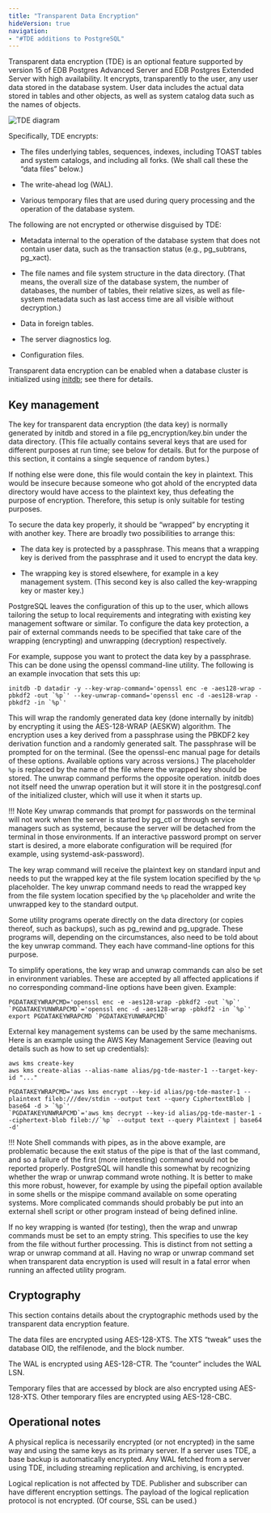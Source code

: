 ```yaml
---
title: "Transparent Data Encryption"
hideVersion: true
navigation:
- "#TDE additions to PostgreSQL"
---
```


Transparent data encryption (TDE) is an optional feature supported by version 15 of EDB Postgres Advanced Server and EDB Postgres Extended Server with high availability. It encrypts, transparently to the user, any user data stored in the database system. User data includes the actual data stored in tables and other objects, as well as system catalog data such as the names of objects.

![TDE diagram](/tde/15/images/tde1.png)

Specifically, TDE encrypts:

- The files underlying tables, sequences, indexes, including TOAST tables and system catalogs, and including all forks. (We shall call these the “data files” below.)

- The write-ahead log (WAL).

- Various temporary files that are used during query processing and the operation of the database system.

The following are not encrypted or otherwise disguised by TDE:

- Metadata internal to the operation of the database system that does not contain user data, such as the transaction status (e.g., pg_subtrans, pg_xact).

- The file names and file system structure in the data directory. (That means, the overall size of the database system, the number of databases, the number of tables, their relative sizes, as well as file-system metadata such as last access time are all visible without decryption.)

- Data in foreign tables.

- The server diagnostics log.

- Configuration files.

Transparent data encryption can be enabled when a database cluster is initialized using [initdb](/initdb); see there for details.

## Key management
The key for transparent data encryption (the data key) is normally generated by initdb and stored in a file pg_encryption/key.bin under the data directory. (This file actually contains several keys that are used for different purposes at run time; see below for details. But for the purpose of this section, it contains a single sequence of random bytes.)

If nothing else were done, this file would contain the key in plaintext. This would be insecure because someone who got ahold of the encrypted data directory would have access to the plaintext key, thus defeating the purpose of encryption. Therefore, this setup is only suitable for testing purposes.

To secure the data key properly, it should be “wrapped” by encrypting it with another key. There are broadly two possibilities to arrange this:

- The data key is protected by a passphrase. This means that a wrapping key is derived from the passphrase and it used to encrypt the data key.

- The wrapping key is stored elsewhere, for example in a key management system. (This second key is also called the key-wrapping key or master key.)

PostgreSQL leaves the configuration of this up to the user, which allows tailoring the setup to local requirements and integrating with existing key management software or similar. To configure the data key protection, a pair of external commands needs to be specified that take care of the wrapping (encrypting) and unwrapping (decryption) respectively.

For example, suppose you want to protect the data key by a passphrase. This can be done using the openssl command-line utility. The following is an example invocation that sets this up:

```shell
initdb -D datadir -y --key-wrap-command='openssl enc -e -aes128-wrap -pbkdf2 -out `%p`' --key-unwrap-command='openssl enc -d -aes128-wrap -pbkdf2 -in `%p`'
```

This will wrap the randomly generated data key (done internally by initdb) by encrypting it using the AES-128-WRAP (AESKW) algorithm. The encryption uses a key derived from a passphrase using the PBKDF2 key derivation function and a randomly generated salt. The passphrase will be prompted for on the terminal. (See the openssl-enc manual page for details of these options. Available options vary across versions.) The placeholder `%p` is replaced by the name of the file where the wrapped key should be stored. The unwrap command performs the opposite operation. initdb does not itself need the unwrap operation but it will store it in the postgresql.conf of the initialized cluster, which will use it when it starts up.

!!! Note
    Key unwrap commands that prompt for passwords on the terminal will not work when the server is started by pg_ctl or through service managers such as systemd, because the server will be detached from the terminal in those environments. If an interactive password prompt on server start is desired, a more elaborate configuration will be required (for example, using systemd-ask-password).

The key wrap command will receive the plaintext key on standard input and needs to put the wrapped key at the file system location specified by the `%p` placeholder. The key unwrap command needs to read the wrapped key from the file system location specified by the `%p` placeholder and write the unwrapped key to the standard output.

Some utility programs operate directly on the data directory (or copies thereof, such as backups), such as pg_rewind and pg_upgrade. These programs will, depending on the circumstances, also need to be told about the key unwrap command. They each have command-line options for this purpose.

To simplify operations, the key wrap and unwrap commands can also be set in environment variables. These are accepted by all affected applications if no corresponding command-line options have been given. Example:

```shell
PGDATAKEYWRAPCMD='openssl enc -e -aes128-wrap -pbkdf2 -out `%p`'
`PGDATAKEYUNWRAPCMD`='openssl enc -d -aes128-wrap -pbkdf2 -in `%p`'
export PGDATAKEYWRAPCMD `PGDATAKEYUNWRAPCMD`
```

External key management systems can be used by the same mechanisms. Here is an example using the AWS Key Management Service (leaving out details such as how to set up credentials):

```shell
aws kms create-key
aws kms create-alias --alias-name alias/pg-tde-master-1 --target-key-id "..."
```

```shell
PGDATAKEYWRAPCMD='aws kms encrypt --key-id alias/pg-tde-master-1 --plaintext fileb:///dev/stdin --output text --query CiphertextBlob | base64 -d > `%p`'
`PGDATAKEYUNWRAPCMD`='aws kms decrypt --key-id alias/pg-tde-master-1 --ciphertext-blob fileb://`%p` --output text --query Plaintext | base64 -d'
```

!!! Note
    Shell commands with pipes, as in the above example, are problematic because the exit status of the pipe is that of the last command, and so a failure of the first (more interesting) command would not be reported properly. PostgreSQL will handle this somewhat by recognizing whether the wrap or unwrap command wrote nothing. It is better to make this more robust, however, for example by using the pipefail option available in some shells or the mispipe command available on some operating systems. More complicated commands should probably be put into an external shell script or other program instead of being defined inline.

If no key wrapping is wanted (for testing), then the wrap and unwrap commands must be set to an empty string. This specifies to use the key from the file without further processing. This is distinct from not setting a wrap or unwrap command at all. Having no wrap or unwrap command set when transparent data encryption is used will result in a fatal error when running an affected utility program.

## Cryptography

This section contains details about the cryptographic methods used by the transparent data encryption feature.

The data files are encrypted using AES-128-XTS. The XTS “tweak” uses the database OID, the relfilenode, and the block number.

The WAL is encrypted using AES-128-CTR. The “counter” includes the WAL LSN.

Temporary files that are accessed by block are also encrypted using AES-128-XTS. Other temporary files are encrypted using AES-128-CBC.

## Operational notes

A physical replica is necessarily encrypted (or not encrypted) in the same way and using the same keys as its primary server. If a server uses TDE, a base backup is automatically encrypted. Any WAL fetched from a server using TDE, including streaming replication and archiving, is encrypted.

Logical replication is not affected by TDE. Publisher and subscriber can have different encryption settings. The payload of the logical replication protocol is not encrypted. (Of course, SSL can be used.)